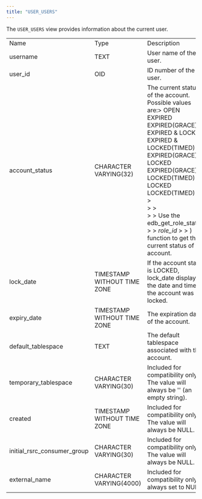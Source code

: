 ```yaml
---
title: "USER_USERS"
---
```


<div id="user_users" class="registered_link"></div>

The `USER_USERS` view provides information about the current user.

|                             |                             |                                                                                                                                                                                                                                                                                                                                         |
| --------------------------- | --------------------------- | --------------------------------------------------------------------------------------------------------------------------------------------------------------------------------------------------------------------------------------------------------------------------------------------------------------------------------------- |
| Name                        | Type                        | Description                                                                                                                                                                                                                                                                                                                             |
| username                    | TEXT                        | User name of the user.                                                                                                                                                                                                                                                                                                                  |
| user_id                     | OID                         | ID number of the user.                                                                                                                                                                                                                                                                                                                  |
| account_status              | CHARACTER VARYING(32)       | The current status of the account. Possible values are:> OPEN EXPIRED EXPIRED(GRACE) EXPIRED & LOCKED EXPIRED & LOCKED(TIMED) EXPIRED(GRACE) & LOCKED EXPIRED(GRACE) & LOCKED(TIMED) LOCKED LOCKED(TIMED) > > <br /> > > <br /> > > Use the edb_get_role_status( > > *role_id* > > ) function to get the current status of the account. |
| lock_date                   | TIMESTAMP WITHOUT TIME ZONE | If the account status is LOCKED, lock_date displays the date and time the account was locked.                                                                                                                                                                                                                                           |
| expiry_date                 | TIMESTAMP WITHOUT TIME ZONE | The expiration date of the account.                                                                                                                                                                                                                                                                                                     |
| default_tablespace          | TEXT                        | The default tablespace associated with the account.                                                                                                                                                                                                                                                                                     |
| temporary_tablespace        | CHARACTER VARYING(30)       | Included for compatibility only. The value will always be '' (an empty string).                                                                                                                                                                                                                                                         |
| created                     | TIMESTAMP WITHOUT TIME ZONE | Included for compatibility only. The value will always be NULL.                                                                                                                                                                                                                                                                         |
| initial_rsrc_consumer_group | CHARACTER VARYING(30)       | Included for compatibility only. The value will always be NULL.                                                                                                                                                                                                                                                                         |
| external_name               | CHARACTER VARYING(4000)     | Included for compatibility only; always set to NULL.                                                                                                                                                                                                                                                                                    |
